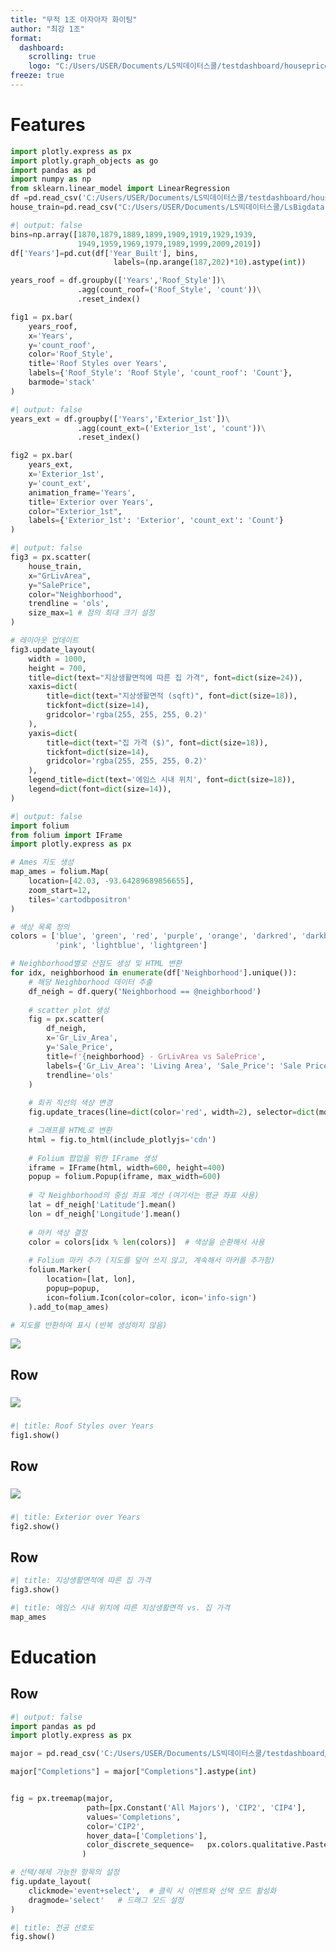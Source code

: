 ```yaml
---
title: "무적 1조 아자아자 화이팅"
author: "최강 1조"
format: 
  dashboard:
    scrolling: true
    logo: "C:/Users/USER/Documents/LS빅데이터스쿨/testdashboard/houseprice_logo.png"
freeze: true
---
```


# Features

```python
import plotly.express as px
import plotly.graph_objects as go
import pandas as pd
import numpy as np
from sklearn.linear_model import LinearRegression
df =pd.read_csv('C:/Users/USER/Documents/LS빅데이터스쿨/testdashboard/houseprice-with-lonlat.csv')
house_train=pd.read_csv("C:/Users/USER/Documents/LS빅데이터스쿨/LsBigdata-project1/data/houseprice/train.csv")
```

```python
#| output: false
bins=np.array([1870,1879,1889,1899,1909,1919,1929,1939,
               1949,1959,1969,1979,1989,1999,2009,2019])
df['Years']=pd.cut(df['Year_Built'], bins,
                       labels=(np.arange(187,202)*10).astype(int))

years_roof = df.groupby(['Years','Roof_Style'])\
               .agg(count_roof=('Roof_Style', 'count'))\
               .reset_index()

fig1 = px.bar(
    years_roof,
    x='Years',
    y='count_roof',
    color='Roof_Style',
    title='Roof Styles over Years',
    labels={'Roof_Style': 'Roof Style', 'count_roof': 'Count'},
    barmode='stack'
)

```

```python
#| output: false
years_ext = df.groupby(['Years','Exterior_1st'])\
               .agg(count_ext=('Exterior_1st', 'count'))\
               .reset_index()

fig2 = px.bar(
    years_ext,
    x='Exterior_1st',
    y='count_ext',
    animation_frame='Years',
    title='Exterior over Years',
    color="Exterior_1st",
    labels={'Exterior_1st': 'Exterior', 'count_ext': 'Count'}
)

```

```python
#| output: false
fig3 = px.scatter(
    house_train,
    x="GrLivArea",
    y="SalePrice",
    color="Neighborhood",
    trendline = 'ols',
    size_max=1 # 점의 최대 크기 설정
)

# 레이아웃 업데이트
fig3.update_layout(
    width = 1000,
    height = 700,
    title=dict(text="지상생활면적에 따른 집 가격", font=dict(size=24)),
    xaxis=dict(
        title=dict(text="지상생활면적 (sqft)", font=dict(size=18)), 
        tickfont=dict(size=14),
        gridcolor='rgba(255, 255, 255, 0.2)'
    ),
    yaxis=dict(
        title=dict(text="집 가격 ($)", font=dict(size=18)), 
        tickfont=dict(size=14),
        gridcolor='rgba(255, 255, 255, 0.2)'
    ),
    legend_title=dict(text='에임스 시내 위치', font=dict(size=18)),
    legend=dict(font=dict(size=14)),
)
```

```python
#| output: false
import folium
from folium import IFrame
import plotly.express as px

# Ames 지도 생성
map_ames = folium.Map(
    location=[42.03, -93.64289689856655],
    zoom_start=12, 
    tiles='cartodbpositron'
)

# 색상 목록 정의
colors = ['blue', 'green', 'red', 'purple', 'orange', 'darkred', 'darkblue', 'darkgreen', 
          'pink', 'lightblue', 'lightgreen']

# Neighborhood별로 산점도 생성 및 HTML 변환
for idx, neighborhood in enumerate(df['Neighborhood'].unique()):
    # 해당 Neighborhood 데이터 추출
    df_neigh = df.query('Neighborhood == @neighborhood')
    
    # scatter plot 생성
    fig = px.scatter(
        df_neigh,
        x='Gr_Liv_Area',
        y='Sale_Price',
        title=f'{neighborhood} - GrLivArea vs SalePrice',
        labels={'Gr_Liv_Area': 'Living Area', 'Sale_Price': 'Sale Price'},
        trendline='ols'
    )
    
    # 회귀 직선의 색상 변경
    fig.update_traces(line=dict(color='red', width=2), selector=dict(mode='lines'))

    # 그래프를 HTML로 변환
    html = fig.to_html(include_plotlyjs='cdn')
    
    # Folium 팝업을 위한 IFrame 생성
    iframe = IFrame(html, width=600, height=400)
    popup = folium.Popup(iframe, max_width=600)
    
    # 각 Neighborhood의 중심 좌표 계산 (여기서는 평균 좌표 사용)
    lat = df_neigh['Latitude'].mean()
    lon = df_neigh['Longitude'].mean()
    
    # 마커 색상 결정
    color = colors[idx % len(colors)]  # 색상을 순환해서 사용
    
    # Folium 마커 추가 (지도를 덮어 쓰지 않고, 계속해서 마커를 추가함)
    folium.Marker(
        location=[lat, lon],
        popup=popup,
        icon=folium.Icon(color=color, icon='info-sign')
    ).add_to(map_ames)

# 지도를 반환하여 표시 (반복 생성하지 않음)
```

![](./image/scenery.png)

## Row {height="20%"}

###  {width="40%"}

![](./image/roof.jfif)

###  {width="60%"}

```python
#| title: Roof Styles over Years
fig1.show()
```

## Row {height="20%"}

###  {width="30%"}

![](./image/exterior1.png)

###  {width="70%"}

```python
#| title: Exterior over Years
fig2.show()
```

## Row {.tabset}

```python
#| title: 지상생활면적에 따른 집 가격
fig3.show()
```

```python
#| title: 에임스 시내 위치에 따른 지상생활면적 vs. 집 가격
map_ames
```

# Education
## Row{.tabset}
```python
#| output: false
import pandas as pd
import plotly.express as px

major = pd.read_csv('C:/Users/USER/Documents/LS빅데이터스쿨/testdashboard/Majors Awarded.csv')

major["Completions"] = major["Completions"].astype(int)


fig = px.treemap(major,
                 path=[px.Constant('All Majors'), 'CIP2', 'CIP4'], 
                 values='Completions',
                 color='CIP2',  
                 hover_data=['Completions'], 
                 color_discrete_sequence=   px.colors.qualitative.Pastel2 + px.colors.qualitative.Set3 + px.colors.qualitative.Pastel
                )

# 선택/해제 가능한 항목의 설정
fig.update_layout(
    clickmode='event+select',  # 클릭 시 이벤트와 선택 모드 활성화
    dragmode='select'   # 드래그 모드 설정
)
```
```python
#| title: 전공 선호도
fig.show()
```

